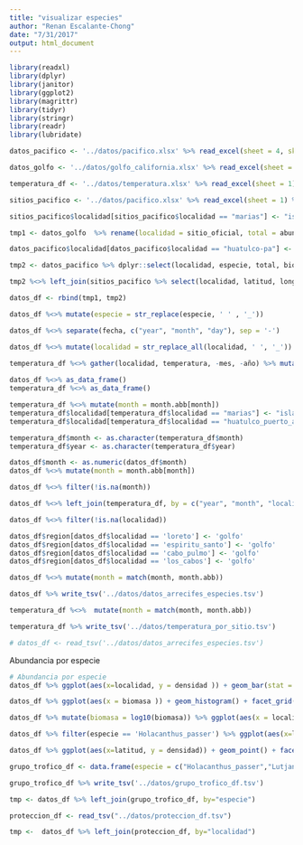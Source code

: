 ```yaml
---
title: "visualizar especies"
author: "Renan Escalante-Chong"
date: "7/31/2017"
output: html_document
---
```


```r
library(readxl)
library(dplyr)
library(janitor)
library(ggplot2)
library(magrittr)
library(tidyr)
library(stringr)
library(readr)
library(lubridate)
```

```r
datos_pacifico <- '../datos/pacifico.xlsx' %>% read_excel(sheet = 4, skip = 1) %>% clean_names() %>% rename(codigo = código) %>% mutate(localidad = iconv(localidad, to="ASCII//TRANSLIT")) %>% mutate(localidad = str_to_lower(localidad)) %>% mutate(localidad = str_replace(localidad, "'",''))

datos_golfo <- '../datos/golfo_california.xlsx' %>% read_excel(sheet = 3, skip = 1) %>% clean_names() 

temperatura_df <- '../datos/temperatura.xlsx' %>% read_excel(sheet = 1) %>% clean_names()

sitios_pacifico <- '../datos/pacifico.xlsx' %>% read_excel(sheet = 1) %>% clean_names() %>% mutate(localidad = str_to_lower(localidad)) %>% mutate(localidad = iconv(localidad, to="ASCII//TRANSLIT")) %>% mutate(localidad = str_replace(localidad, "'",'')) %>% mutate(localidad = str_replace(localidad, " ", "_"))

sitios_pacifico$localidad[sitios_pacifico$localidad == "marias"] <- "islas_marias"

```

```r
tmp1 <- datos_golfo  %>% rename(localidad = sitio_oficial, total = abundancia) %>% dplyr::select(localidad, especie, total, biomasa, densidad, latitud, longitud, fecha) %>% mutate(region = 'golfo') %>% mutate(localidad = iconv(localidad, to="ASCII//TRANSLIT")) %>% mutate(localidad = str_replace(localidad, "'",''))

datos_pacifico$localidad[datos_pacifico$localidad == "huatulco-pa"] <- "huatulco_pa"

tmp2 <- datos_pacifico %>% dplyr::select(localidad, especie, total, biomasa, densidad, fecha) %>% mutate(region = 'pacifico') %>% mutate(localidad = str_replace(localidad, " ", "_"))

tmp2 %<>% left_join(sitios_pacifico %>% select(localidad, latitud, longitud), by = "localidad")

datos_df <- rbind(tmp1, tmp2)

datos_df %<>% mutate(especie = str_replace(especie, ' ' , '_'))

datos_df %<>% separate(fecha, c("year", "month", "day"), sep = '-')

datos_df %<>% mutate(localidad = str_replace_all(localidad, ' ', '_')) %>% mutate(localidad = str_to_lower(localidad))
  
temperatura_df %<>% gather(localidad, temperatura, -mes, -año) %>% mutate(localidad = iconv(localidad, to="ASCII//TRANSLIT")) %>% mutate(localidad = str_replace(localidad, "'",'')) %>% rename(month = mes, year = año)

datos_df %<>% as_data_frame()
temperatura_df %<>% as_data_frame()
```

```r
temperatura_df %<>% mutate(month = month.abb[month])
temperatura_df$localidad[temperatura_df$localidad == "marias"] <- "islas_marias"
temperatura_df$localidad[temperatura_df$localidad == "huatulco_puerto_angel"] <- "huatulco_pa"

temperatura_df$month <- as.character(temperatura_df$month)
temperatura_df$year <- as.character(temperatura_df$year)

datos_df$month <- as.numeric(datos_df$month)
datos_df %<>% mutate(month = month.abb[month])

datos_df %<>% filter(!is.na(month))

datos_df %<>% left_join(temperatura_df, by = c("year", "month", "localidad"))

datos_df %<>% filter(!is.na(localidad))

datos_df$region[datos_df$localidad == 'loreto'] <- 'golfo'
datos_df$region[datos_df$localidad == 'espiritu_santo'] <- 'golfo'
datos_df$region[datos_df$localidad == 'cabo_pulmo'] <- 'golfo'
datos_df$region[datos_df$localidad == 'los_cabos'] <- 'golfo'

datos_df %<>% mutate(month = match(month, month.abb))

datos_df %>% write_tsv('../datos/datos_arrecifes_especies.tsv')

temperatura_df %<>%  mutate(month = match(month, month.abb))

temperatura_df %>% write_tsv('../datos/temperatura_por_sitio.tsv')

# datos_df <- read_tsv('../datos/datos_arrecifes_especies.tsv')

```

Abundancia por especie

```r
# Abundancia por especie
datos_df %>% ggplot(aes(x=localidad, y = densidad )) + geom_bar(stat = 'identity') + theme(axis.text.x = element_text(angle = 90, hjust = 1)) + facet_wrap(~ especie)


```

```r
datos_df %>% ggplot(aes(x = biomasa )) + geom_histogram() + facet_grid(especie ~ localidad)
```

```r
datos_df %>% mutate(biomasa = log10(biomasa)) %>% ggplot(aes(x = localidad, y = biomasa )) + geom_boxplot() + facet_wrap(~especie) + theme(axis.text.x = element_text(angle = 45, hjust = 1)) 
```

```r
datos_df %>% filter(especie == 'Holacanthus_passer') %>% ggplot(aes(x=latitud, y = densidad)) + geom_point()

datos_df %>% ggplot(aes(x=latitud, y = densidad)) + geom_point() + facet_wrap('especie')
```

```r
grupo_trofico_df <- data.frame(especie = c("Holacanthus_passer","Lutjanus_argentiventris","Diadema_mexicanum","Pinctada_mazatlanica","Mycteroperca_rosacea","Stegastes_rectrifaenum","Acanthaster_planci","Scarus_ghobban", "Zanclus_cornutus","Isostichopus_fuscus"), grupo_trofico = c("omnivoro","carnivoro","herbivoro","filtrador","carnivoro","herbivoro","carnivoro","herbivoro","omnivoro","filtrador"))

grupo_trofico_df %>% write_tsv('../datos/grupo_trofico_df.tsv')

```

```r
tmp <- datos_df %>% left_join(grupo_trofico_df, by="especie")

proteccion_df <- read_tsv("../datos/proteccion_df.tsv")

tmp <-  datos_df %>% left_join(proteccion_df, by="localidad")
```

